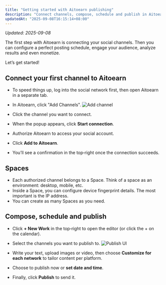 ```yaml
---
title: "Getting started with Aitoearn publishing"
description: "Connect channels, compose, schedule and publish in Aitoearn."
updatedAt: "2025-09-08T16:15:14+08:00"
---
```

<!-- UPDATED_AT -->
_Updated: 2025-09-08_

The first step with Aitoearn is connecting your social channels. Then you can configure a perfect posting schedule, engage your audience, analyze results and even monetize.

Let’s get started!

## Connect your first channel to Aitoearn

- To speed things up, log into the social network first, then open Aitoearn in a separate tab.
- In Aitoearn, click "Add Channels".
![Add channel](../../../photo/add-channel.png)

- Click the channel you want to connect.
- When the popup appears, click **Start connection**.
- Authorize Aitoearn to access your social account.
- Click **Add to Aitoearn**.
- You’ll see a confirmation in the top‑right once the connection succeeds.

## Spaces

- Each authorized channel belongs to a Space. Think of a space as an environment: desktop, mobile, etc.
- Inside a Space, you can configure device fingerprint details. The most important is the IP address.
- You can create as many Spaces as you need.

## Compose, schedule and publish

<a id="compose-schedule-publish"></a>

- Click **+ New Work** in the top‑right to open the editor (or click the + on the calendar).
- Select the channels you want to publish to.
![Publish UI](../../../photo/publish.png)

- Write your text, upload images or video, then choose **Customize for each network** to tailor content per platform.
- Choose to publish now or **set date and time**.
- Finally, click **Publish** to send it.